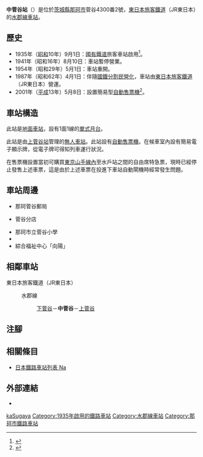 {{NoteTA|G1=Transport
|T=zh-hans:中菅谷站;zh-hk:中菅谷站;zh-tw:中菅谷車站;
|1=zh-hans:中菅谷站;zh-hk:中菅谷站;zh-tw:中菅谷車站;
}}
{{Infobox station
|公司色 = green
|站名 = 中菅谷
|圖片 = JR_Nakasugaya_Station_20081019a.jpg
|圖片說明 = 月台（2008年10月19日）
|日文原名 = 中菅谷
|平假名 = なかすがや
|羅馬拼音 = Naka-Sugaya
|副站名 = 
|電報略號 = ナス
|所在地 = {{JPN}}[[茨城縣|茨城縣]][[那珂市|那珂市]]菅谷4300番2號
|座標 = {{coord|36|26|44.1|N|140|29|33.5|E|type:railwaystation_region:JP-24|display=inline,title}}
|車站構造 = [[地面車站|地面車站]]
|月台配置 = 1面1線
|啟用年月日 = 1935年（[[昭和|昭和]]10年）9月1日
|廢站年月日 = 
|乘客人數 = 
|上下車人次 = 
|統計年度 = 
|轉車 = 
|全寬備註 = [[無人車站|無人車站]]<br>設有自動售票機
|adjacent = {{Adjacent stations|system=東日本旅客鐵道東京近郊路線|line=水郡線|left=下菅谷|right=上菅谷|note-left=1.2km|note-mid=距離[[水戶站|水戶]]9.0km|note-right=1.1km}}
}}
'''中菅谷站'''（{{jpn|j=中菅谷駅|hg=なかすがやえき|rm=Naka-Sugaya eki|f=y}}）是位於[[茨城縣|茨城縣]][[那珂市|那珂市]]菅谷4300番2號，[[東日本旅客鐵道|東日本旅客鐵道]]（JR東日本）的[[水郡線|水郡線]][[鐵路車站|車站]]。

== 歷史 ==
* 1935年（[[昭和|昭和]]10年）9月1日：[[日本國有鐵道|國有鐵道]]旅客車站啟用<ref>{{Cite web|url=https://dl.ndl.go.jp/info:ndljp/pid/2959074|title=官報. 1935年08月26日 - 国立国会図書館デジタルコレクション|accessdate=2019-01-15|website=dl.ndl.go.jp|publisher=|page=4|language=ja}}</ref>。
* 1941年（昭和16年）8月10日：車站暫停營業。
* 1954年（昭和29年）5月1日：車站重開。
* 1987年（昭和62年）4月1日：伴隨[[國鐵分割民營化|國鐵分割民營化]]，車站由[[東日本旅客鐵道|東日本旅客鐵道]]（JR東日本）營運。
* 2001年（[[平成|平成]]13年）5月8日：設置簡易型[[自動售票機|自動售票機]]<ref>{{Cite news |title=水郡線4駅に自動券売機 |newspaper={{Translink|ja|交通新聞}} |publisher=交通新聞社 |date=2001-05-01 |page=3 |language=ja}}</ref>。

== 車站構造 ==
此站是[[地面車站|地面車站]]，設有1面1線的[[單式月台|單式月台]]。

此站是由[[上菅谷站|上菅谷站]]管理的[[無人車站|無人車站]]。此站設有[[自動售票機|自動售票機]]。在候車室內設有簡易電子顯示牌，從電子牌可得知列車運行狀況。

在售票機設置當初可購買[[東京山手線內|東京山手線內]]至水戶站之間的自由席特急票，現時已經停止發售上述車票，這是由於上述車票在投進下車站自動閘機時經常發生問題。

== 車站周邊 ==
* 那珂菅谷郵局
* {{Translink|ja|常陽銀行}}菅谷分店
* 那珂市立菅谷小學
* {{Translink|ja|那珂市立第四中学校|那珂市立第四中學}}
* 綜合福祉中心「向陽」

== 相鄰車站 ==
; 東日本旅客鐵道（JR東日本）
: {{Color|green|■}}水郡線
:: [[下菅谷站|下菅谷]]－'''中菅谷'''－[[上菅谷站|上菅谷]]
== 注腳 ==
{{Reflist}}
== 相關條目 ==
{{Commonscat|Naka-Sugaya Station}}
* [[日本鐵路車站列表_Na|日本鐵路車站列表 Na]]
== 外部連結 ==
* {{外部連結/JR東日本車站|filename=1097|name=中菅谷}}{{ja icon}}
{{水郡線}}
{{DEFAULTSORT:Naka-Sugaya}}
[[Category:日本鐵路車站_Na|kaSugaya]]
[[Category:1935年啟用的鐵路車站|Category:1935年啟用的鐵路車站]]
[[Category:水郡線車站|Category:水郡線車站]]
[[Category:那珂市鐵路車站|Category:那珂市鐵路車站]]